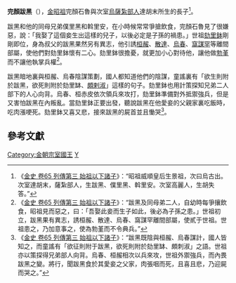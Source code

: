 '''完顏跋黑'''（{{bd|？||？|}}），[[金昭祖|金昭祖]]完顏石魯與次室[[烏薩紮部人|烏薩紮部人]]達胡末所生的長子<ref>《[[S:金史/卷65|金史 卷65 列傳第三 始祖以下諸子]]》：“昭祖威順皇后生景祖，次曰烏古出。次室達胡末，薩紮部人，生跋黑、僕里黑、斡里安。次室高麗人，生胡失答。”</ref>。

跋黑和他的同母兄弟僕里黑和斡里安，在小時候常常爭搶飲食，完顏石魯見了很嫌惡，說：「我娶了這個妾生出這樣的兒子，以後必定是子孫的禍患。」世祖[[劾里鉢|劾里鉢]]剛剛即位，身為叔父的跋黑果然另有異志，他引誘[[完顏桓赧|桓赧]]、[[完顏散達|散達]]、[[烏春|烏春]]、[[窩謀罕|窩謀罕]]等離間部屬，使他們對劾里鉢懷有二心。劾里鉢很擔憂，就更加小心對待他，讓他做[[勃堇|勃堇]]而不讓他執掌兵權<ref>《[[S:金史/卷65|金史 卷65 列傳第三 始祖以下諸子]]》：“跋黑及同母弟二人，自幼時每爭攘飲食，昭祖見而惡之，曰：「吾娶此妾而生子如此，後必為子孫之患。」世祖初立，跋黑果有異志，誘桓赧、散達、烏春、窩謀罕離間部屬，使貳于世祖。世祖患之，乃加意事之，使為勃堇而不令典兵。”</ref>。

跋黑暗地裏與桓赧、烏春陰謀策劃，國人都知道他們的陰謀，童謠裏有「欲生則附於跋黑，欲死則附於劾里缽、[[金肅宗|頗剌淑]]」這樣的句子。劾里鉢也用計策探知兄弟二人部下的人心向背。烏春、桓赤皮依次領兵來攻打，劾里鉢準備對外抵禦強兵，但是又害怕跋黑在內叛亂。當劾里鉢正要出發，聽說跋黑在他愛妾的父親家裏吃飯時，吃肉漲哽死。劾里鉢又喜又悲，接來跋黑的屍首並且慟哭<ref>《[[S:金史/卷65|金史 卷65 列傳第三 始祖以下諸子]]》：“跋黑既陰與桓赧、烏春謀計，國人皆知之，而童謠有「欲征則附于跋黑，欲死則附於劾里缽、頗刺淑」之語。世祖亦以策探得兄弟部人向背。烏春、桓赧相次以兵來攻，世祖外禦強兵，而內畏跋黑之變。將行，聞跋黑食於其愛妾之父家，肉張咽而死，且喜且悲，乃迎屍而哭之。”</ref>。

==參考文獻==
{{reflist|2}}
{{金朝人物小作品}}

[[Category:金朝宗室國王|Category:金朝宗室國王]]
[[Category:完顏氏|Y]]